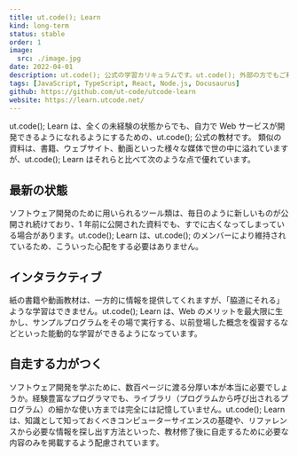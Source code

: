 ```yaml
---
title: ut.code(); Learn
kind: long-term
status: stable
order: 1
image:
  src: ./image.jpg
date: 2022-04-01
description: ut.code(); 公式の学習カリキュラムです。ut.code(); 外部の方でもご利用いただけます。
tags: [JavaScript, TypeScript, React, Node.js, Docusaurus]
github: https://github.com/ut-code/utcode-learn
website: https://learn.utcode.net/
---
```


ut.code(); Learn は、全くの未経験の状態からでも、自力で Web サービスが開発できるようになれるようにするための、ut.code(); 公式の教材です。
類似の資料は、書籍、ウェブサイト、動画といった様々な媒体で世の中に溢れていますが、ut.code(); Learn はそれらと比べて次のような点で優れています。

## 最新の状態

ソフトウェア開発のために用いられるツール類は、毎日のように新しいものが公開され続けており、1 年前に公開された資料でも、すでに古くなってしまっている場合があります。ut.code(); Learn は、ut.code(); のメンバーにより維持されているため、こういった心配をする必要はありません。

## インタラクティブ

紙の書籍や動画教材は、一方的に情報を提供してくれますが、「脇道にそれる」ような学習はできません。ut.code(); Learn は、Web のメリットを最大限に生かし、サンプルプログラムをその場で実行する、以前登場した概念を復習するなどといった能動的な学習ができるようになっています。

## 自走する力がつく

ソフトウェア開発を学ぶために、数百ページに渡る分厚い本が本当に必要でしょうか。経験豊富なプログラマでも、ライブラリ（プログラムから呼び出されるプログラム）の細かな使い方までは完全には記憶していません。ut.code(); Learn は、知識として知っておくべきコンピューターサイエンスの基礎や、リファレンスから必要な情報を探し出す方法といった、教材修了後に自走するために必要な内容のみを掲載するよう配慮されています。
